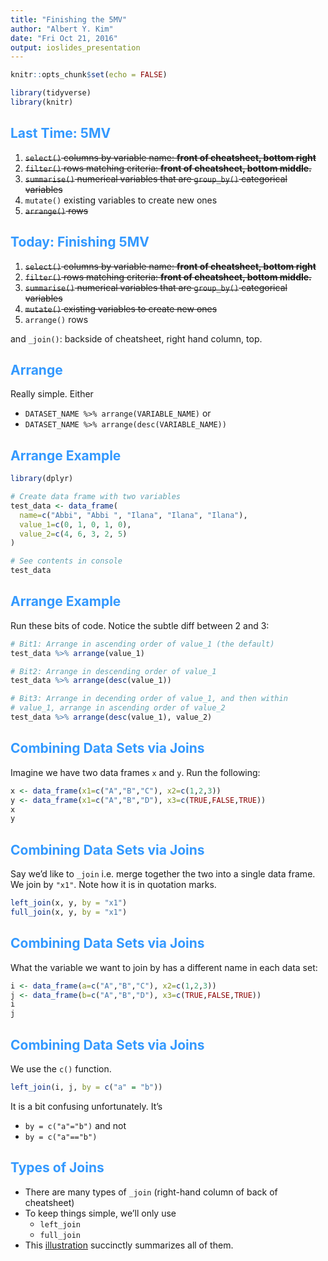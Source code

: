 ```yaml
---
title: "Finishing the 5MV"
author: "Albert Y. Kim"
date: "Fri Oct 21, 2016"
output: ioslides_presentation
---
```


<style>
h2 { 
 color: #3399ff;		
}
h3 { 
 color: #3399ff;		
}
slides > slide.backdrop {
  background: white;
}
</style>

```r
knitr::opts_chunk$set(echo = FALSE)
```

```r
library(tidyverse)
library(knitr)
```





## Last Time: 5MV

1. ~~`select()` columns by variable name: **front of cheatsheet, bottom right**~~
1. ~~`filter()` rows matching criteria: **front of cheatsheet, bottom middle.**~~
1. ~~`summarise()` numerical variables that are `group_by()` categorical variables~~
1. `mutate()` existing variables to create new ones
1. ~~`arrange()` rows~~





## Today: Finishing 5MV

1. ~~`select()` columns by variable name: **front of cheatsheet, bottom right**~~
1. ~~`filter()` rows matching criteria: **front of cheatsheet, bottom middle.**~~
1. ~~`summarise()` numerical variables that are `group_by()` categorical variables~~
1. ~~`mutate()` existing variables to create new ones~~
1. `arrange()` rows

and `_join()`: backside of cheatsheet, right hand column, top.





## Arrange

Really simple. Either

* `DATASET_NAME %>% arrange(VARIABLE_NAME)` or
* `DATASET_NAME %>% arrange(desc(VARIABLE_NAME))`





## Arrange Example

```r
library(dplyr)

# Create data frame with two variables
test_data <- data_frame(
  name=c("Abbi", "Abbi ", "Ilana", "Ilana", "Ilana"),
  value_1=c(0, 1, 0, 1, 0),
  value_2=c(4, 6, 3, 2, 5)
)

# See contents in console
test_data
```



## Arrange Example

Run these bits of code. Notice the subtle diff between 2 and 3:

```r
# Bit1: Arrange in ascending order of value_1 (the default)
test_data %>% arrange(value_1)

# Bit2: Arrange in descending order of value_1
test_data %>% arrange(desc(value_1))

# Bit3: Arrange in decending order of value_1, and then within
# value_1, arrange in ascending order of value_2
test_data %>% arrange(desc(value_1), value_2)
```








## Combining Data Sets via Joins

Imagine we have two data frames `x` and `y`. Run the following:

```r
x <- data_frame(x1=c("A","B","C"), x2=c(1,2,3))
y <- data_frame(x1=c("A","B","D"), x3=c(TRUE,FALSE,TRUE))
x
y
```




## Combining Data Sets via Joins

Say we'd like to `_join` i.e. merge together the two into a single data frame.
We join by `"x1"`. Note how it is in quotation marks.

```r
left_join(x, y, by = "x1")
full_join(x, y, by = "x1")
```








## Combining Data Sets via Joins

What the variable we want to join by has a different name in each data set:

```r
i <- data_frame(a=c("A","B","C"), x2=c(1,2,3))
j <- data_frame(b=c("A","B","D"), x3=c(TRUE,FALSE,TRUE))
i
j
```








## Combining Data Sets via Joins

We use the `c()` function.

```r
left_join(i, j, by = c("a" = "b"))
```

It is a bit confusing unfortunately. It's

* `by = c("a"="b")` and not
* `by = c("a"=="b")`






## Types of Joins

* There are many types of `_join` (right-hand column of back of cheatsheet)
* To keep things simple, we'll only use
    + `left_join`
    + `full_join`
* This
[illustration](https://twitter.com/yutannihilation/status/551572539697143808)
succinctly summarizes all of them.


